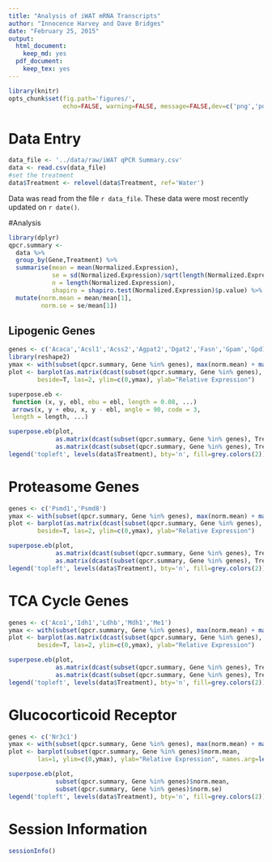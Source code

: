 ```yaml
---
title: "Analysis of iWAT mRNA Transcripts"
author: "Innocence Harvey and Dave Bridges"
date: "February 25, 2015"
output:
  html_document:
    keep_md: yes
  pdf_document:
    keep_tex: yes
---
```


```r
library(knitr)
opts_chunk$set(fig.path='figures/',
               echo=FALSE, warning=FALSE, message=FALSE,dev=c('png','pdf'))
```

# Data Entry


```r
data_file <- '../data/raw/iWAT qPCR Summary.csv'
data <- read.csv(data_file)
#set the treatment
data$Treatment <- relevel(data$Treatment, ref='Water')
```

Data was read from the file `r data_file`.  These data were most recently updated on `r date()`.

#Analysis

```r
library(dplyr)
qpcr.summary <- 
  data %>%
  group_by(Gene,Treatment) %>%
  summarise(mean = mean(Normalized.Expression),
            se = sd(Normalized.Expression)/sqrt(length(Normalized.Expression)),
            n = length(Normalized.Expression),
            shapiro = shapiro.test(Normalized.Expression)$p.value) %>%
  mutate(norm.mean = mean/mean[1],
         norm.se = se/mean[1])
```

## Lipogenic Genes

```r
genes <- c('Acaca','Acsl1','Acss2','Agpat2','Dgat2','Fasn','Gpam','Gpd1','Scd1','Dhcr7','Dhcr24')
library(reshape2)
ymax <- with(subset(qpcr.summary, Gene %in% genes), max(norm.mean) + max (norm.se))
plot <- barplot(as.matrix(dcast(subset(qpcr.summary, Gene %in% genes), Treatment~Gene, value.var='norm.mean')[2:(length(genes)+1)]), 
        beside=T, las=2, ylim=c(0,ymax), ylab="Relative Expression")

superpose.eb <- 
 function (x, y, ebl, ebu = ebl, length = 0.08, ...) 
 arrows(x, y + ebu, x, y - ebl, angle = 90, code = 3, 
 length = length, ...)

superpose.eb(plot,
             as.matrix(dcast(subset(qpcr.summary, Gene %in% genes), Treatment~Gene, value.var='norm.mean')[2:(length(genes)+1)]),
             as.matrix(dcast(subset(qpcr.summary, Gene %in% genes), Treatment~Gene, value.var='norm.se')[2:(length(genes)+1)]))
legend('topleft', levels(data$Treatment), bty='n', fill=grey.colors(2))
```

# Proteasome Genes

```r
genes <- c('Psmd1','Psmd8')
ymax <- with(subset(qpcr.summary, Gene %in% genes), max(norm.mean) + max (norm.se))
plot <- barplot(as.matrix(dcast(subset(qpcr.summary, Gene %in% genes), Treatment~Gene, value.var='norm.mean')[2:(length(genes)+1)]), 
        beside=T, las=2, ylim=c(0,ymax), ylab="Relative Expression")

superpose.eb(plot,
             as.matrix(dcast(subset(qpcr.summary, Gene %in% genes), Treatment~Gene, value.var='norm.mean')[2:(length(genes)+1)]),
             as.matrix(dcast(subset(qpcr.summary, Gene %in% genes), Treatment~Gene, value.var='norm.se')[2:(length(genes)+1)]))
legend('topleft', levels(data$Treatment), bty='n', fill=grey.colors(2))
```

# TCA Cycle Genes
```r
genes <- c('Aco1','Idh1','Ldhb','Mdh1','Me1')
ymax <- with(subset(qpcr.summary, Gene %in% genes), max(norm.mean) + max (norm.se))
plot <- barplot(as.matrix(dcast(subset(qpcr.summary, Gene %in% genes), Treatment~Gene, value.var='norm.mean')[2:(length(genes)+1)]), 
        beside=T, las=2, ylim=c(0,ymax), ylab="Relative Expression")

superpose.eb(plot,
             as.matrix(dcast(subset(qpcr.summary, Gene %in% genes), Treatment~Gene, value.var='norm.mean')[2:(length(genes)+1)]),
             as.matrix(dcast(subset(qpcr.summary, Gene %in% genes), Treatment~Gene, value.var='norm.se')[2:(length(genes)+1)]))
legend('topleft', levels(data$Treatment), bty='n', fill=grey.colors(2))
```

# Glucocorticoid Receptor
```r
genes <- c('Nr3c1')
ymax <- with(subset(qpcr.summary, Gene %in% genes), max(norm.mean) + max (norm.se))
plot <- barplot(subset(qpcr.summary, Gene %in% genes)$norm.mean,
        las=1, ylim=c(0,ymax), ylab="Relative Expression", names.arg=levels(data$Treatment), col=grey.colors(2))

superpose.eb(plot,
             subset(qpcr.summary, Gene %in% genes)$norm.mean,
             subset(qpcr.summary, Gene %in% genes)$norm.se)
legend('topleft', levels(data$Treatment), bty='n', fill=grey.colors(2))
```

# Session Information
```r
sessionInfo()
```